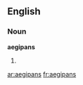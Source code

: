 ==English==

===Noun===
'''aegipans'''

# {{plural of|[[aegipan]]}}

[[ar:aegipans]]
[[fr:aegipans]]